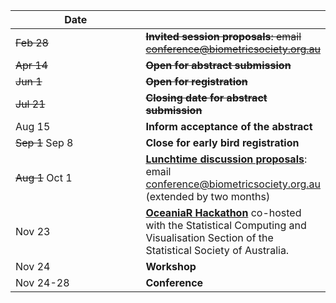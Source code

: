 | Date | &nbsp; |
| --- | --- |
| ~~Feb 28~~ | ~~**Invited session proposals**: email <conference@biometricsociety.org.au>~~ |
| ~~Apr 14~~  | ~~**Open for abstract submission**~~
| ~~Jun 1~~ | ~~**Open for registration**~~
| ~~Jul 21~~ | ~~**Closing date for abstract submission**~~
| Aug 15 | **Inform acceptance of the abstract**
| ~~Sep 1~~ Sep 8 | **Close for early bird registration**
| ~~Aug 1~~ Oct 1 | [**Lunchtime discussion proposals**](updates.html#call-for-invited-sessions-and-lunchtime-discussions): email <conference@biometricsociety.org.au> (extended by two months)
| Nov 23 | [**OceaniaR Hackathon**](https://statsocaus.github.io/oceaniar-hack-2025/) co-hosted with the Statistical Computing and Visualisation Section of the Statistical Society of Australia.
| Nov 24 | **Workshop**
| Nov 24-28 | **Conference**
